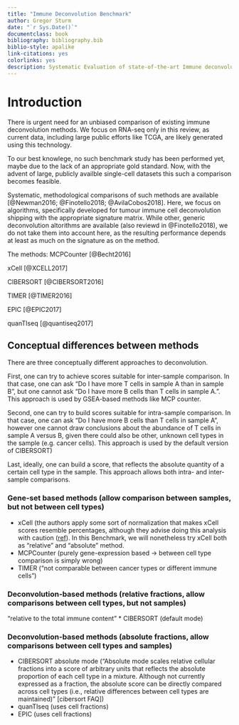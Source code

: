 ```yaml
---
title: "Immune Deconvolution Benchmark"
author: Gregor Sturm 
date: "`r Sys.Date()`"
documentclass: book 
bibliography: bibliography.bib
biblio-style: apalike
link-citations: yes
colorlinks: yes
description: Systematic Evaluation of state-of-the-art Immune deconvolution methods.  
---
```


# Introduction

There is urgent need for an unbiased comparison of existing immune deconvolution methods. 
We focus on RNA-seq only in this review, as current data, including large public efforts like TCGA, are likely generated using this technology. 

To our best knowlege, no such benchmark study has been performed yet, maybe due to the lack of an appropriate gold standard. Now, with the advent of large, publicly availble single-cell datasets this such a comparison becomes feasible. 

Systematic, methodological comparisons of such methods are available [@Newman2016; @Finotello2018; @AvilaCobos2018]. Here, we focus on algorithms, specifically developed for tumour immune cell deconvolution shipping with the appropriate signature matrix. While other, generic deconvolution altorithms are available (also reviewd in @Finotello2018), we do not take them into account here, as the resulting performance depends at least as much on the signature as on the method. 

The methods:
MCPCounter [@Becht2016]

xCell [@XCELL2017]

CIBERSORT [@CIBERSORT2016]

TIMER [@TIMER2016]

EPIC [@EPIC2017]

quanTIseq [@quantiseq2017]




## Conceptual differences between methods
There are three conceptually different approaches to deconvolution. 

First, one can try to achieve scores suitable for inter-sample comparison. In that case, one can ask "Do I have more T cells in sample A than in sample B", but one cannot ask "Do I have more B cells than T cells in sample A.".
This approach is used by GSEA-based methods like MCP counter. 

Second, one can try to build scores suitable for intra-sample comparison. In that case, one can ask "Do I have more B cells than T cells in sample A", however one cannot draw conclusions about the abundance of T cells in sample A versus B, given there could also be other, unknown cell types in the sample (e.g. cancer cells). This approach is used by the default version of CIBERSORT)

Last, ideally, one can build a score, that reflects the absolute quantity of a certain cell type in the sample. This approach allows both intra- and inter-sample comparisons. 

### Gene-set based methods (allow comparison between samples, but not between cell types)

* xCell (the authors apply some sort of normalization that makes xCell scores resemble percentages, although they advise doing this analysis with caution ([ref](https://github.com/dviraran/xCell#notes-for-correct-usage)). In this Benchmark, we will nonetheless try xCell both as "relative" and "absolute" method. 
* MCPCounter (purely gene-expression based -> between cell type comparison is simply wrong)
* TIMER ("not comparable between cancer types or different immune cells")

### Deconvolution-based methods (relative fractions, allow comparisons between cell types, but not samples)
"relative to the total immune content"
* CIBERSORT (default mode)

### Deconvolution-based methods (absolute fractions, allow comparisons between cell types and samples)

* CIBERSORT absolute mode ("Absolute mode scales relative cellular fractions into a score of arbitrary units that reflects the absolute proportion of each cell type in a mixture. Although not currently expressed as a fraction, the absolute score can be directly compared across cell types (i.e., relative differences between cell types are maintained)" [cibersort FAQ])
* quanTIseq (uses cell fractions)
* EPIC (uses cell fractions)

